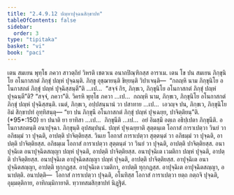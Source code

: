 ```yaml
---
title: "2.4.9.12 ปญฺหาปุจฺฉนสิกฺขาปท"
tableOfContents: false
sidebar:
  order: 3
type: "tipitaka"
basket: "vi"
book: "paci"
---
```



<DynamicBreadcrumb />

<Division number="1219" book="paci">

<Paragraph number="3509" book="paci">
เตน สมเยน พุทฺโธ ภควา สาวตฺถิยํ วิหรติ เชตวเน อนาถปิณฺฑิกสฺส อาราเม. เตน โข ปน สมเยน ภิกฺขุนิโย อโนกาสกตํ ภิกฺขุํ ปญฺหํ ปุจฺฉนฺติ. ภิกฺขู อุชฺฌายนฺติ ขิยฺยนฺติ วิปาเจนฺติ—  “กถญฺหิ นาม ภิกฺขุนิโย อโนกาสกตํ ภิกฺขุํ ปญฺหํ ปุจฺฉิสฺสนฺตี”ติ …เป…  “สจฺจํ กิร, ภิกฺขเว, ภิกฺขุนิโย อโนกาสกตํ ภิกฺขุํ ปญฺหํ ปุจฺฉนฺตี”ติ? “สจฺจํ, ภควา”ติ. วิครหิ พุทฺโธ ภควา …เป…  กถญฺหิ นาม, ภิกฺขเว, ภิกฺขุนิโย อโนกาสกตํ ภิกฺขุํ ปญฺหํ ปุจฺฉิสฺสนฺติ. เนตํ, ภิกฺขเว, อปฺปสนฺนานํ วา ปสาทาย …เป…  เอวญฺจ ปน, ภิกฺขเว, ภิกฺขุนิโย อิมํ สิกฺขาปทํ อุทฺทิสนฺตุ—
</Paragraph>

</Division>
<Division number="1220" book="paci">

<Paragraph number="3510" book="paci">
<Emphasis>“ยา ปน ภิกฺขุนี อโนกาสกตํ ภิกฺขุํ ปญฺหํ ปุจฺเฉยฺย, ปาจิตฺติยนฺ”</Emphasis>ติ. (*95*:<Emphasis>150</Emphasis>)
</Paragraph>

</Division>
<Division number="1221" book="paci">

<Paragraph number="3511" book="paci">
<Emphasis>ยา ปนา</Emphasis>ติ ยา ยาทิสา …เป…  <Emphasis>ภิกฺขุนี</Emphasis>ติ …เป…  อยํ อิมสฺมึ อตฺเถ อธิปฺเปตา ภิกฺขุนีติ.
</Paragraph>

<Paragraph number="3512" book="paci">
<Emphasis>อโนกาสกตนฺ</Emphasis>ติ อนาปุจฺฉา. <Emphasis>ภิกฺขุนฺ</Emphasis>ติ อุปสมฺปนฺนํ. <Emphasis>ปญฺหํ ปุจฺเฉยฺยา</Emphasis>ติ สุตฺตนฺเต โอกาสํ การาเปตฺวา วินยํ วา อภิธมฺมํ วา ปุจฺฉติ, อาปตฺติ ปาจิตฺติยสฺส. วินเย โอกาสํ การาเปตฺวา สุตฺตนฺตํ วา อภิธมฺมํ วา ปุจฺฉติ, อาปตฺติ ปาจิตฺติยสฺส. อภิธมฺเม โอกาสํ การาเปตฺวา สุตฺตนฺตํ วา วินยํ วา ปุจฺฉติ, อาปตฺติ ปาจิตฺติยสฺส.
</Paragraph>

</Division>
<Division number="1222" book="paci">

<Paragraph number="3513" book="paci">
อนาปุจฺฉิเต อนาปุจฺฉิตสญฺญา ปญฺหํ ปุจฺฉติ, อาปตฺติ ปาจิตฺติยสฺส. อนาปุจฺฉิเต เวมติกา ปญฺหํ ปุจฺฉติ, อาปตฺติ ปาจิตฺติยสฺส. อนาปุจฺฉิเต อาปุจฺฉิตสญฺญา ปญฺหํ ปุจฺฉติ, อาปตฺติ ปาจิตฺติยสฺส.
</Paragraph>

<Paragraph number="3514" book="paci">
อาปุจฺฉิเต อนาปุจฺฉิตสญฺญา, อาปตฺติ ทุกฺกฏสฺส. อาปุจฺฉิเต เวมติกา, อาปตฺติ ทุกฺกฏสฺส. อาปุจฺฉิเต อาปุจฺฉิตสญฺญา, อนาปตฺติ.
</Paragraph>

</Division>
<Division number="1223" book="paci">

<Paragraph number="3515" book="paci">
อนาปตฺติ—  โอกาสํ การาเปตฺวา ปุจฺฉติ, อโนทิสฺส โอกาสํ การาเปตฺวา ยตฺถ กตฺถจิ ปุจฺฉติ, อุมฺมตฺติกาย, อาทิกมฺมิกายาติ.

</Paragraph>
</Division>

<Paragraph number="3516" type="center" book="paci">
ทฺวาทสมสิกฺขาปทํ นิฏฺฐิตํ.
</Paragraph>